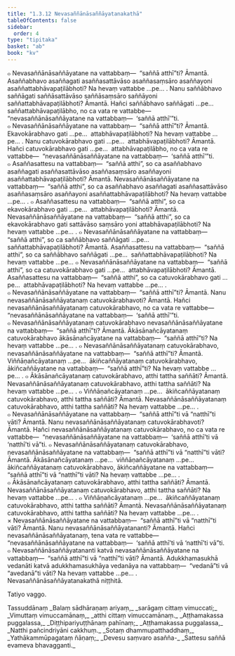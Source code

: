 ```yaml
---
title: "1.3.12 Nevasaññānāsaññāyatanakathā"
tableOfContents: false
sidebar:
  order: 4
type: "tipitaka"
basket: "ab"
book: "kv"
---
```



<DynamicBreadcrumb />

<Division number="384" book="kv">

<Paragraph number="1268" book="kv">
๐ Nevasaññānāsaññāyatane na vattabbaṃ—  “saññā atthī”ti? Āmantā. Asaññabhavo asaññagati asaññasattāvāso asaññasaṃsāro asaññayoni asaññattabhāvapaṭilābhoti? Na hevaṃ vattabbe …pe… .
</Paragraph>

<Paragraph number="1269" book="kv">
Nanu saññābhavo saññāgati saññāsattāvāso saññāsaṃsāro saññāyoni saññattabhāvapaṭilābhoti? Āmantā. Hañci saññābhavo saññāgati …pe…  saññattabhāvapaṭilābho, no ca vata re vattabbe—  “nevasaññānāsaññāyatane na vattabbaṃ—  ‘saññā atthī’”ti.
</Paragraph>

<Paragraph number="1270" book="kv">
๐ Nevasaññānāsaññāyatane na vattabbaṃ—  “saññā atthī”ti? Āmantā. Ekavokārabhavo gati …pe…  attabhāvapaṭilābhoti? Na hevaṃ vattabbe …pe… .
</Paragraph>

<Paragraph number="1271" book="kv">
Nanu catuvokārabhavo gati …pe…  attabhāvapaṭilābhoti? Āmantā. Hañci catuvokārabhavo gati …pe…  attabhāvapaṭilābho, no ca vata re vattabbe—  “nevasaññānāsaññāyatane na vattabbaṃ—  ‘saññā atthī’”ti.
</Paragraph>

</Division>
<Division number="385" book="kv">

<Paragraph number="1272" book="kv">
๐ Asaññasattesu na vattabbaṃ—  “saññā atthi”, so ca asaññabhavo asaññagati asaññasattāvāso asaññasaṃsāro asaññayoni asaññattabhāvapaṭilābhoti? Āmantā. Nevasaññānāsaññāyatane na vattabbaṃ—  “saññā atthi”, so ca asaññabhavo asaññagati asaññasattāvāso asaññasaṃsāro asaññayoni asaññattabhāvapaṭilābhoti? Na hevaṃ vattabbe …pe… .
</Paragraph>

<Paragraph number="1273" book="kv">
๐ Asaññasattesu na vattabbaṃ—  “saññā atthi”, so ca ekavokārabhavo gati …pe…  attabhāvapaṭilābhoti? Āmantā. Nevasaññānāsaññāyatane na vattabbaṃ—  “saññā atthi”, so ca ekavokārabhavo gati sattāvāso saṃsāro yoni attabhāvapaṭilābhoti? Na hevaṃ vattabbe …pe… .
</Paragraph>

<Paragraph number="1274" book="kv">
๐ Nevasaññānāsaññāyatane na vattabbaṃ—  “saññā atthi”, so ca saññābhavo saññāgati …pe…  saññattabhāvapaṭilābhoti? Āmantā. Asaññasattesu na vattabbaṃ—  “saññā atthi”, so ca saññābhavo saññāgati …pe…  saññattabhāvapaṭilābhoti? Na hevaṃ vattabbe …pe…
</Paragraph>

<Paragraph number="1275" book="kv">
๐ Nevasaññānāsaññāyatane na vattabbaṃ—  “saññā atthi”, so ca catuvokārabhavo gati …pe…  attabhāvapaṭilābhoti? Āmantā. Asaññasattesu na vattabbaṃ—  “saññā atthi”, so ca catuvokārabhavo gati …pe…  attabhāvapaṭilābhoti? Na hevaṃ vattabbe …pe… .
</Paragraph>

<Paragraph number="1276" book="kv">
๐ Nevasaññānāsaññāyatane na vattabbaṃ—  “saññā atthī”ti? Āmantā. Nanu nevasaññānāsaññāyatanaṃ catuvokārabhavoti? Āmantā. Hañci nevasaññānāsaññāyatanaṃ catuvokārabhavo, no ca vata re vattabbe—  “nevasaññānāsaññāyatane na vattabbaṃ—  ‘saññā atthī’”ti.
</Paragraph>

</Division>
<Division number="386" book="kv">

<Paragraph number="1277" book="kv">
๐ Nevasaññānāsaññāyatanaṃ catuvokārabhavo nevasaññānāsaññāyatane na vattabbaṃ—  “saññā atthī”ti? Āmantā. Ākāsānañcāyatanaṃ catuvokārabhavo ākāsānañcāyatane na vattabbaṃ—  “saññā atthī”ti? Na hevaṃ vattabbe …pe… .
</Paragraph>

<Paragraph number="1278" book="kv">
๐ Nevasaññānāsaññāyatanaṃ catuvokārabhavo, nevasaññānāsaññāyatane na vattabbaṃ—  “saññā atthī”ti? Āmantā. Viññāṇañcāyatanaṃ …pe…  ākiñcaññāyatanaṃ catuvokārabhavo, ākiñcaññāyatane na vattabbaṃ—  “saññā atthī”ti? Na hevaṃ vattabbe …pe… .
</Paragraph>

<Paragraph number="1279" book="kv">
๐ Ākāsānañcāyatanaṃ catuvokārabhavo, atthi tattha saññāti? Āmantā. Nevasaññānāsaññāyatanaṃ catuvokārabhavo, atthi tattha saññāti? Na hevaṃ vattabbe …pe… .
</Paragraph>

<Paragraph number="1280" book="kv">
๐ Viññāṇañcāyatanaṃ …pe…  ākiñcaññāyatanaṃ catuvokārabhavo, atthi tattha saññāti? Āmantā. Nevasaññānāsaññāyatanaṃ catuvokārabhavo, atthi tattha saññāti? Na hevaṃ vattabbe …pe… .
</Paragraph>

<Paragraph number="1281" book="kv">
๐ Nevasaññānāsaññāyatane na vattabbaṃ—  “saññā atthī”ti vā “natthī”ti vāti? Āmantā. Nanu nevasaññānāsaññāyatanaṃ catuvokārabhavoti? Āmantā. Hañci nevasaññānāsaññāyatanaṃ catuvokārabhavo, no ca vata re vattabbe—  “nevasaññānāsaññāyatane na vattabbaṃ—  ‘saññā atthī’ti vā ‘natthī’ti vā”ti.
</Paragraph>

<Paragraph number="1282" book="kv">
๐ Nevasaññānāsaññāyatanaṃ catuvokārabhavo, nevasaññānāsaññāyatane na vattabbaṃ—  “saññā atthī”ti vā “natthī”ti vāti? Āmantā. Ākāsānañcāyatanaṃ …pe…  viññāṇañcāyatanaṃ …pe…  ākiñcaññāyatanaṃ catuvokārabhavo, ākiñcaññāyatane na vattabbaṃ—  “saññā atthī”ti vā “natthī”ti vāti? Na hevaṃ vattabbe …pe… .
</Paragraph>

<Paragraph number="1283" book="kv">
๐ Ākāsānañcāyatanaṃ catuvokārabhavo, atthi tattha saññāti? Āmantā. Nevasaññānāsaññāyatanaṃ catuvokārabhavo, atthi tattha saññāti? Na hevaṃ vattabbe …pe… .
</Paragraph>

<Paragraph number="1284" book="kv">
๐ Viññāṇañcāyatanaṃ …pe…  ākiñcaññāyatanaṃ catuvokārabhavo, atthi tattha saññāti? Āmantā. Nevasaññānāsaññāyatanaṃ catuvokārabhavo, atthi tattha saññāti? Na hevaṃ vattabbe …pe… .
</Paragraph>

<Paragraph number="1285" book="kv">
× Nevasaññānāsaññāyatane na vattabbaṃ—  “saññā atthī”ti vā “natthī”ti vāti? Āmantā. Nanu nevasaññānāsaññāyatananti? Āmantā. Hañci nevasaññānāsaññāyatanaṃ, tena vata re vattabbe—  “nevasaññānāsaññāyatane na vattabbaṃ—  ‘saññā atthī’ti vā ‘natthī’ti vā”ti.
</Paragraph>

<Paragraph number="1286" book="kv">
๐ Nevasaññānāsaññāyatananti katvā nevasaññānāsaññāyatane na vattabbaṃ—  “saññā atthī”ti vā “natthī”ti vāti? Āmantā. Adukkhamasukhā vedanāti katvā adukkhamasukhāya vedanāya na vattabbaṃ—  “vedanā”ti vā “avedanā”ti vāti? Na hevaṃ vattabbe …pe… .

</Paragraph>
</Division>

<Paragraph number="1287" type="center" book="kv">
Nevasaññānāsaññāyatanakathā niṭṭhitā.

  
Tatiyo vaggo.



</Paragraph>

<Paragraph number="1288" type="center" book="kv">
Tassuddānaṃ


</Paragraph>

<Paragraph number="1289" type="verses" book="kv">
_Balaṃ sādhāraṇaṃ ariyaṃ,_  
_sarāgaṃ cittaṃ vimuccati;_  
_Vimuttaṃ vimuccamānaṃ,_  
_atthi cittaṃ vimuccamānaṃ._  

</Paragraph>

<Paragraph number="1290" type="verses" book="kv">
_Aṭṭhamakassa puggalassa,_  
_Diṭṭhipariyuṭṭhānaṃ pahīnaṃ;_  
_Aṭṭhamakassa puggalassa,_  
_Natthi pañcindriyāni cakkhuṃ._  

</Paragraph>

<Paragraph number="1291" type="verses" book="kv">
_Sotaṃ dhammupatthaddhaṃ,_  
_Yathākammūpagataṃ ñāṇaṃ;_  
_Devesu saṃvaro asañña-_  
_Sattesu saññā evameva bhavagganti._
</Paragraph>